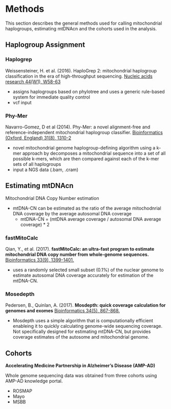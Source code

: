 # Methods
This section describes the general methods used for calling mitochondrial haplogroups, estimating mtDNAcn and the cohorts used in the analysis. 

## Haplogroup Assignment

### Haplogrep
Weissensteiner, H. et al. (2016). HaploGrep 2: mitochondrial haplogroup classification in the era of high-throughput sequencing. [Nucleic acids research  44(W1), W58-63](https://dx.doi.org/10.1093/nar/gkw233)

- assigns haplogroups based on phylotree and uses a generic rule-based system for immediate quality control
- vcf input

### Phy-Mer
Navarro-Gomez, D et al (2014). Phy-Mer: a novel alignment-free and reference-independent mitochondrial haplogroup classifier. [Bioinformatics (Oxford, England)  31(8), 1310-2](https://dx.doi.org/10.1093/bioinformatics/btu825)

- novel mitochondrial genome haplogroup-defining algorithm using a k-mer approach by decomposes a mitochondrial sequence into a set of all possible k-mers, which are then compared against each of the k-mer sets of all haplogroups
- input a NGS data (.bam, .cram)

## Estimating mtDNAcn 

Mitochondrial DNA Copy Number estimation

- mtDNA-CN can be estimated as the ratio of the average mitochodnrial DNA coverage by the average autosomal DNA coverage
  + mtDNA-CN = (mtDNA average coverage / autosomal DNA average coverage) * 2

### fastMitoCalc  
Qian, Y., et al. (2017). **fastMitoCalc: an ultra-fast program to estimate mitochondrial DNA copy number from whole-genome sequences.** [Bioinformatics 33(9), 1399-1401.](https://dx.doi.org/10.1093/bioinformatics/btw835)

- uses a randomly selected small subset (0.1%) of the nuclear genome to estimate autosomal DNA coverage accurately for estimation of the mtDNA-CN. 

### Mosedepth 
Pedersen, B., Quinlan, A. (2017). **Mosdepth: quick coverage calculation for genomes and exomes** [Bioinformatics  34(5), 867-868.](https://dx.doi.org/10.1093/bioinformatics/btx699)

- Mosdepth uses a simple algorithm that is computationally efficient enableing it to quickly calculating genome-wide sequencing coverage. Not specifically designed for estimating mtDNA-CN, but provides coverage estimates of the autosome and mitochondrial genome. 

## Cohorts 

**Accelerating Medicine Partnership in Alzheimer's Disease (AMP-AD)**

Whole genome sequencing data was obtained from three cohorts using AMP-AD knowledge portal.  

- ROSMAP
- Mayo
- MSBB
















